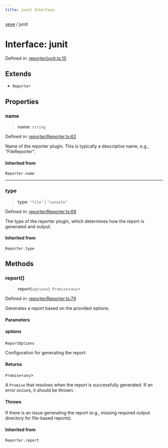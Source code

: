 ```yaml
---
title: junit Interface
---
```


[veve](./Types) / junit


# Interface: junit

Defined in: [reporter/junit.ts:15](https://github.com/tinytools-oss/veve/blob/be5b78158f59e7a302962ea6dd3ce70d92b54d39/src/reporter/junit.ts#L15)

## Extends

- `Reporter`

## Properties

### name

> **name**: `string`

Defined in: [reporter/Reporter.ts:62](https://github.com/tinytools-oss/veve/blob/be5b78158f59e7a302962ea6dd3ce70d92b54d39/src/reporter/Reporter.ts#L62)

Name of the reporter plugin. This is typically a descriptive name, e.g., "FileReporter".

#### Inherited from

`Reporter.name`

***

### type

> **type**: `"file"` \| `"console"`

Defined in: [reporter/Reporter.ts:69](https://github.com/tinytools-oss/veve/blob/be5b78158f59e7a302962ea6dd3ce70d92b54d39/src/reporter/Reporter.ts#L69)

The type of the reporter plugin, which determines how the report is generated and output.

#### Inherited from

`Reporter.type`

## Methods

### report()

> **report**(`options`): `Promise`\<`any`\>

Defined in: [reporter/Reporter.ts:79](https://github.com/tinytools-oss/veve/blob/be5b78158f59e7a302962ea6dd3ce70d92b54d39/src/reporter/Reporter.ts#L79)

Generates a report based on the provided options.

#### Parameters

##### options

`ReportOptions`

Configuration for generating the report.

#### Returns

`Promise`\<`any`\>

A `Promise` that resolves when the report is successfully generated. If an error occurs, it should be thrown.

#### Throws

If there is an issue generating the report (e.g., missing required output directory for file-based reports).

#### Inherited from

`Reporter.report`
